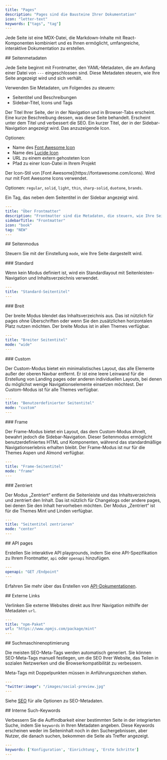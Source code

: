 ```yaml
---
title: "Pages"
description: "Pages sind die Bausteine Ihrer Dokumentation"
icon: "letter-text"
keywords: ["tags", "tag"]
---
```


Jede Seite ist eine MDX-Datei, die Markdown-Inhalte mit React-Komponenten kombiniert und es Ihnen ermöglicht, umfangreiche, interaktive Dokumentation zu erstellen.

<div id="page-metadata">
  ## Seitenmetadaten
</div>

Jede Seite beginnt mit Frontmatter, den YAML-Metadaten, die am Anfang einer Datei von `---` eingeschlossen sind. Diese Metadaten steuern, wie Ihre Seite angezeigt wird und sich verhält.

Verwenden Sie Metadaten, um Folgendes zu steuern:

* Seitentitel und Beschreibungen
* Sidebar-Titel, Icons und Tags

<ResponseField name="title" type="string" required>
  Der Titel Ihrer Seite, der in der Navigation und in Browser-Tabs erscheint.
</ResponseField>

<ResponseField name="description" type="string">
  Eine kurze Beschreibung dessen, was diese Seite behandelt. Erscheint unter dem Titel und verbessert die SEO.
</ResponseField>

<ResponseField name="sidebarTitle" type="string">
  Ein kurzer Titel, der in der Sidebar-Navigation angezeigt wird.
</ResponseField>

<ResponseField name="icon" type="string">
  Das anzuzeigende Icon.

  Optionen:

  * Name des [Font Awesome Icon](https://fontawesome.com/icons)
  * Name des [Lucide Icon](https://lucide.dev/icons)
  * URL zu einem extern gehosteten Icon
  * Pfad zu einer Icon-Datei in Ihrem Projekt
</ResponseField>

<ResponseField name="iconType" type="string">
  Der Icon-Stil von [Font Awesome](https://fontawesome.com/icons). Wird nur mit Font Awesome Icons verwendet.

  Optionen: `regular`, `solid`, `light`, `thin`, `sharp-solid`, `duotone`, `brands`.
</ResponseField>

<ResponseField name="tag" type="string">
  Ein Tag, das neben dem Seitentitel in der Sidebar angezeigt wird.
</ResponseField>

```yaml Example YAML frontmatter wrap
---
title: "Über Frontmatter"
description: "Frontmatter sind die Metadaten, die steuern, wie Ihre Seite erscheint und sich verhält"
sidebarTitle: "Frontmatter"
icon: "book"
tag: "NEW"
---
```

<div id="page-mode">
  ## Seitenmodus
</div>

Steuern Sie mit der Einstellung `mode`, wie Ihre Seite dargestellt wird.

<div id="default">
  ### Standard
</div>

Wenn kein Modus definiert ist, wird ein Standardlayout mit Seitenleisten-Navigation und Inhaltsverzeichnis verwendet.

```yaml
---
title: "Standard-Seitentitel"
---
```

<div id="wide">
  ### Breit
</div>

Der breite Modus blendet das Inhaltsverzeichnis aus. Das ist nützlich für pages ohne Überschriften oder wenn Sie den zusätzlichen horizontalen Platz nutzen möchten. Der breite Modus ist in allen Themes verfügbar.

```yaml
---
title: "Breiter Seitentitel"
mode: "wide"
---
```

<div id="custom">
  ### Custom
</div>

Der Custom-Modus bietet ein minimalistisches Layout, das alle Elemente außer der oberen Navbar entfernt. Er ist eine leere Leinwand für die Erstellung von Landing pages oder anderen individuellen Layouts, bei denen du möglichst wenige Navigationselemente einsetzen möchtest. Der Custom-Modus ist für alle Themes verfügbar.

```yaml
---
title: "Benutzerdefinierter Seitentitel"
mode: "custom"
---
```

<div id="frame">
  ### Frame
</div>

Der Frame-Modus bietet ein Layout, das dem Custom-Modus ähnelt, bewahrt jedoch die Sidebar-Navigation. Dieser Seitenmodus ermöglicht benutzerdefiniertes HTML und Komponenten, während das standardmäßige Navigationserlebnis erhalten bleibt. Der Frame-Modus ist nur für die Themes Aspen und Almond verfügbar.

```yaml
---
title: "Frame-Seitentitel"
mode: "frame"
---
```

<div id="center">
  ### Zentriert
</div>

Der Modus „Zentriert“ entfernt die Seitenleiste und das Inhaltsverzeichnis und zentriert den Inhalt. Das ist nützlich für Changelogs oder andere pages, bei denen Sie den Inhalt hervorheben möchten. Der Modus „Zentriert“ ist für die Themes Mint und Linden verfügbar.

```yaml
---
title: "Seitentitel zentrieren"
mode: "center"
---
```

<div id="api-pages">
  ## API pages
</div>

Erstellen Sie interaktive API playgrounds, indem Sie eine API-Spezifikation zu Ihrem Frontmatter, `api` oder `openapi` hinzufügen.

```yaml
---
openapi: "GET /Endpoint"
---
```

Erfahren Sie mehr über das Erstellen von [API-Dokumentationen](/de/api-playground/overview).

<div id="external-links">
  ## Externe Links
</div>

Verlinken Sie externe Websites direkt aus Ihrer Navigation mithilfe der Metadaten `url`.

```yaml
---
title: "npm-Paket"
url: "https://www.npmjs.com/package/mint"
---
```

<div id="search-engine-optimization">
  ## Suchmaschinenoptimierung
</div>

Die meisten SEO-Meta-Tags werden automatisch generiert. Sie können SEO-Meta-Tags manuell festlegen, um die SEO Ihrer Website, das Teilen in sozialen Netzwerken und die Browserkompatibilität zu verbessern.

<Note>
  Meta-Tags mit Doppelpunkten müssen in Anführungszeichen stehen.
</Note>

```yaml
---
"twitter:image": "/images/social-preview.jpg"
---
```

Siehe [SEO](/de/settings/seo) für alle Optionen zu SEO-Metadaten.

<div id="internal-search-keywords">
  ## Interne Such-Keywords
</div>

Verbessern Sie die Auffindbarkeit einer bestimmten Seite in der integrierten Suche, indem Sie `keywords` in Ihren Metadaten angeben. Diese Keywords erscheinen weder im Seiteninhalt noch in den Suchergebnissen, aber Nutzer, die danach suchen, bekommen die Seite als Treffer angezeigt.

```yaml
---
keywords: ['Konfiguration', 'Einrichtung', 'Erste Schritte']
---
```
